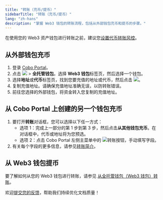 ```yaml
---
title: "转账（充币/提币）"
sidebarTitle: "转账（充币/提币）"
lang: "zh-hans"
description: "掌握 Web3 钱包的转账流程，包括从外部钱包充币和提币的步骤。"
---
```


<Note>在使用您的 Web3 资产钱包进行转账之前，建议您[设置代币转账风控](/cn/portal/risk-controls/off-chain-tx-set-transfer)。</Note>

## 从外部钱包充币

1. 登录 [Cobo Portal](https://portal.cobo.com/login)。
2. 点击 <img src="/en/images/mpc-wallet/wallets-icon.svg" className="icon"></img> > **全托管钱包**。选择 **Web3 钱包**标签页，然后选择一个钱包。
3. 选择**地址**或**代币**标签页，找到您要充值的地址或代币，然后点击 <img src="/en/images/mpc-wallet/icon_deposit.svg" className="icon"></img>。
4. 复制充值地址。请确保充值地址准确无误，以防转账错误。
5. 前往您选择的外部钱包，将资金转入您复制的充值地址。

## 从 Cobo Portal 上创建的另一个钱包充币

1. 要打开**转账**对话框，您可以选择以下任一方式：
    - 选项 1：完成上一部分的第 1 步到第 3 步，然后点击**从其他钱包充币**。在对话框中，代币或地址将为您预选。
    - 选项 2：点击 Cobo Portal 左侧主菜单中的 <img src="/en/images/transfers/transfer-button.svg" className="icon" alt="转账按钮" />，手动填写字段。
2. 有关每个字段的更多信息，请参见[转账简介](/cn/portal/transfers/introduction)。

## 从 Web3 钱包提币

要了解如何从您的 Web3 钱包进行转账，请参见 [从全托管钱包（Web3 钱包）转账](/cn/portal/transfers/from-web3-wallets)。

<Tip>欢迎[提交您的反馈](https://forms.zohopublic.com/cobo/form/DocumentFeedbackForm/formperma/QvLOhxJv1_JMsJ-1dleZ8Itb_7rzN-LtgvsDdxosoVI?referrername=manuals)，帮助我们持续优化文档质量！</Tip>
